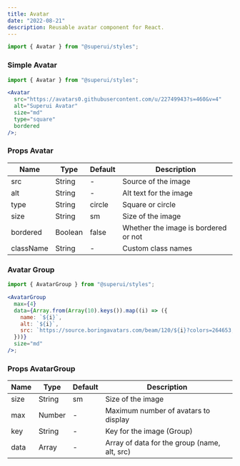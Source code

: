 ```yaml
---
title: Avatar
date: "2022-08-21"
description: Reusable avatar component for React.
---
```


```jsx
import { Avatar } from "@superui/styles";
```

### Simple Avatar

<AvatarDemo />

```jsx
import { Avatar } from "@superui/styles";

<Avatar
  src="https://avatars0.githubusercontent.com/u/22749943?s=460&v=4"
  alt="Superui Avatar"
  size="md"
  type="square"
  bordered
/>;
```

### Props Avatar

| Name      | Type    | Default | Description                          |
| --------- | ------- | ------- | ------------------------------------ |
| src       | String  | -       | Source of the image                  |
| alt       | String  | -       | Alt text for the image               |
| type      | String  | circle  | Square or circle                     |
| size      | String  | sm      | Size of the image                    |
| bordered  | Boolean | false   | Whether the image is bordered or not |
| className | String  | -       | Custom class names                   |

### Avatar Group

<AvatarGroupDemo />

```jsx
import { AvatarGroup } from "@superui/styles";

<AvatarGroup
  max={4}
  data={Array.from(Array(10).keys()).map((i) => ({
    name: `${i}`,
    alt: `${i}`,
    src: `https://source.boringavatars.com/beam/120/${i}?colors=264653,2a9d8f,e9c46a,f4a261,e76f51`,
  }))}
  size="md"
/>;
```

### Props AvatarGroup

| Name | Type   | Default | Description                                  |
| ---- | ------ | ------- | -------------------------------------------- |
| size | String | sm      | Size of the image                            |
| max  | Number | -       | Maximum number of avatars to display         |
| key  | String | -       | Key for the image (Group)                    |
| data | Array  | -       | Array of data for the group (name, alt, src) |
